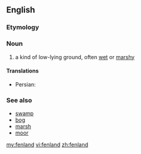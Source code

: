 ==English==

===Etymology===
{{compound|fen|land|lang=en}}

===Noun===
{{en-noun}}

# a kind of low-lying ground, often [[wet]] or [[marshy]]

====Translations====
{{trans-top|low-lying, wet, marshy ground}}
* Persian: {{t|fa|لشابزار|tr=lešâbzâr}}
{{trans-mid}}
{{trans-bottom}}

===See also===
* [[swamp]]
* [[bog]]
* [[marsh]]
* [[moor]]

[[my:fenland]]
[[vi:fenland]]
[[zh:fenland]]